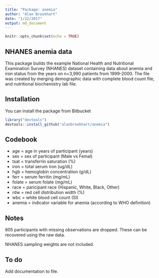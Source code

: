 ```yaml
---
title: "Package: anemia"
author: "Alan Brookhart"
date: "1/22/2017"
output: md_document
---
```


```r
knitr::opts_chunk$set(echo = TRUE)
```

## NHANES anemia data

This package builds the example National Health and Nutritional Examination Survey (NHANES) dataset containing data about
anemia and iron status from the years on n=3,990 patients from 1999-2000.  The file was created by merging demographic data with complete blood count file, and nutritional biochemistry lab file.


## Installation

You can install the package from Bitbucket

```r
library("devtools")
devtools::install_github("alanbrookhart/anemia")
```

## Codebook 

* age = age in years of participant (years)
* sex = sex of participant (Male vs Femal)
* tsat = transferrin saturation (%)
* iron = total serum iron (ug/dL)
* hgb = hemoglobin concentration (g/dL)
* ferr = serum ferritin (mg/mL)
* folate = serum folate (mg/mL)
* race = paricipant race (Hispanic, White, Black, Other)
* rdw = red cell distribution width (%)
* wbc = white blood cell count (SI)
* anemia = indicator variable for anemia (according to WHO definition)

## Notes

805 participants with missing observations are dropped.  These can be recovered using the raw data.

NHANES sampling weights are not included.

## To do

Add documentation to file.
